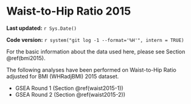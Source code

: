 # Waist-to-Hip Ratio 2015

**Last updated:** `r Sys.Date()`

**Code version:** `r system("git log -1 --format='%H'", intern = TRUE)`

For the basic information about the data used here, please see Section \@ref(bmi2015).

The following analyses have been performed on Waist-to-Hip Ratio adjusted for BMI (WHRadjBMI) 2015 dataset.

- GSEA Round 1 (Section \@ref(waist2015-1))
- GSEA Round 2 (Section \@ref(waist2015-2))
